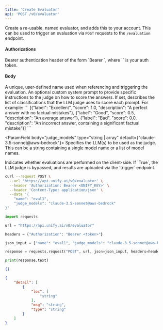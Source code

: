 ```yaml
---
title: 'Create Evaluator'
api: 'POST /v0/evaluator'
---
```

Create a re-usable, named evaluator, and adds this to your account. This can be used
to trigger an evaluation via `POST` requests to the `/evaluation` endpoint.

#### Authorizations

<ParamField header="Authorization" type="string" required="true">
  Bearer authentication header of the form `Bearer <token>`, where `<token>` is your auth token.
</ParamField>

#### Body

<ParamField body="name" type="string" required="true">
A unique, user-defined name used when referencing and triggering the evaluation.
</ParamField>

<ParamField body="system_prompt" type="string | null" >
An optional custom system prompt to provide specific instructions to the judge on how to score the answers.
</ParamField>

<ParamField body="class_config" type="array | null" >
If set, describes the list of classifications that the LLM judge uses to
            score each prompt. For example:
```
[{"label": "Excellent", "score": 1.0, "description": "A perfect answer with no factual
mistakes"},
{"label": "Good", "score": 0.5, "description": "An average answer"},
{"label": "Bad", "score": 0.0, "description": "An incorrect answer, containing a
significant factual mistake"}]
```

</ParamField>

<ParamField body="judge_models" type="string | array"  default={"claude-3.5-sonnet@aws-bedrock"}>
Specifies the LLM(s) to be used as the judge. This can be a string containing a single model name or a list of model names.
</ParamField>

<ParamField body="client_side" type="boolean"  default={false}>
Indicates whether evaluations are performed on the client-side. If `True`, the LLM judge is bypassed, and results are uploaded via the `trigger` endpoint.
</ParamField>

<RequestExample>

```bash cURL
curl --request POST \
  --url 'https://api.unify.ai/v0/evaluator' \
  --header 'Authorization: Bearer <UNIFY_KEY>' \
  --header 'Content-Type: application/json' \
  --data '{
    "name": "eval1",
    "judge_models": "claude-3.5-sonnet@aws-bedrock"
}'
```

```python Python
import requests

url = "https://api.unify.ai/v0/evaluator"

headers = {"Authorization": "Bearer <token>"}

json_input = {"name": "eval1", "judge_models": "claude-3.5-sonnet@aws-bedrock"}

response = requests.request("POST", url, json=json_input, headers=headers)

print(response.text)
```

</RequestExample>
<ResponseExample>

```json 200
{}
```

```json 422
{
    "detail": [
        {
            "loc": [
                "string"
            ],
            "msg": "string",
            "type": "string"
        }
    ]
}
```

</ResponseExample>
